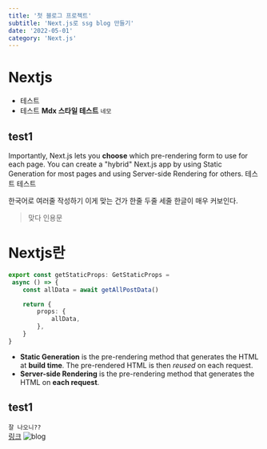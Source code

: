 ```yaml
---
title: '첫 블로그 프로젝트'
subtitle: 'Next.js로 ssg blog 만들기'
date: '2022-05-01'
category: 'Next.js'
---
```


# Nextjs

-   테스트
-   테스트
    **Mdx 스타일 테스트** `네모`

## test1

Importantly, Next.js lets you **choose** which pre-rendering form to use for each page. You can create a "hybrid" Next.js app by using Static Generation for most pages and using Server-side Rendering for others.
테스트 테스트

한국어로 여러줄 작성하기 이게 맞는 건가 한줄 두줄 세줄 한글이 매우 커보인다.

> 맞다 인용문

# Nextjs란

```typescript:index.ts
export const getStaticProps: GetStaticProps =
 async () => {
    const allData = await getAllPostData()

    return {
        props: {
            allData,
        },
    }
}
```

-   **Static Generation** is the pre-rendering method that generates the HTML at **build time**. The pre-rendered HTML is then _reused_ on each request.
-   **Server-side Rendering** is the pre-rendering method that generates the HTML on **each request**.

## test1

`잘 나오니??`  
[링크](https://mdxjs.com/table-of-components/)
![blog](/images/project/1.png)

